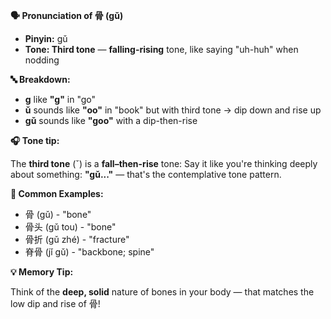 **🗣️ Pronunciation of 骨 (gǔ)**

- **Pinyin:** gǔ
- **Tone: Third tone** — **falling-rising** tone, like saying "uh-huh" when nodding

**🔤 Breakdown:**

- **g** like **"g"** in "go"
- **ǔ** sounds like **"oo"** in "book" but with third tone → dip down and rise up
- **gǔ** sounds like **"goo"** with a dip-then-rise

**🎧 Tone tip:**

The **third tone** (ˇ) is a **fall–then-rise** tone: Say it like you're thinking deeply about
something: **"gǔ..."** — that's the contemplative tone pattern.

**📝 Common Examples:**

- 骨 (gǔ) - "bone"
- 骨头 (gǔ tou) - "bone"
- 骨折 (gǔ zhé) - "fracture"
- 脊骨 (jǐ gǔ) - "backbone; spine"

**💡 Memory Tip:**

Think of the **deep, solid** nature of bones in your body — that matches the low dip and rise of 骨!
